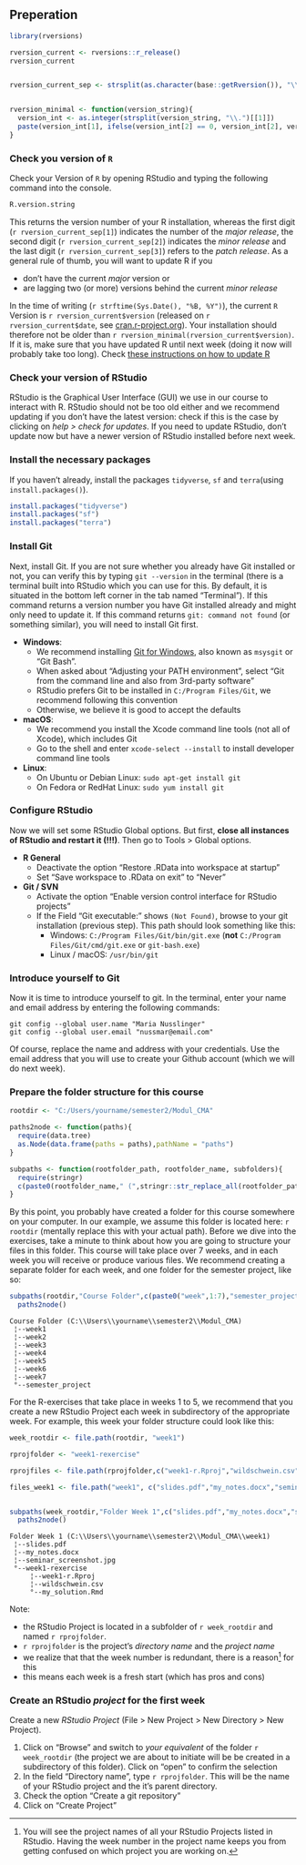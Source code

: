 ## Preperation {#w1-preperation}


```r

library(rversions)

rversion_current <- rversions::r_release()
rversion_current


rversion_current_sep <- strsplit(as.character(base::getRversion()), "\\.")[[1]]


rversion_minimal <- function(version_string){
  version_int <- as.integer(strsplit(version_string, "\\.")[[1]])
  paste(version_int[1], ifelse(version_int[2] == 0, version_int[2], version_int[2]-1), 0,sep = ".")
}

```


### Check you version of `R`

Check your Version of `R` by opening RStudio and typing the following command into the console. 

```r
R.version.string
```

This returns the version number of your R installation, whereas the first digit (``r rversion_current_sep[1]``) indicates the number of the *major release*, the second digit  (``r rversion_current_sep[2]``) indicates the *minor release* and the last digit (``r rversion_current_sep[3]``) refers to the *patch release*. As a general rule of thumb, you will want to update R if you

- don't have the current *major* version or
- are lagging two (or more) versions behind the current *minor release*

In the time of writing (`r strftime(Sys.Date(), "%B, %Y")`), the current `R` Version is `r rversion_current$version` (released on `r rversion_current$date`, see [cran.r-project.org](https://cran.r-project.org/)). Your installation should therefore not be older than `r rversion_minimal(rversion_current$version)`. If it is, make sure that you have updated R until next week (doing it now will probably take too long). Check [these instructions on how to update R](https://www.linkedin.com/pulse/3-methods-update-r-rstudio-windows-mac-woratana-ngarmtrakulchol/)


### Check your version of RStudio

RStudio is the Graphical User Interface (GUI) we use in our course to interact with R. RStudio should not be too old either and we recommend updating if you don't have the latest version: check if this is the case by clicking on *help > check for updates*. If you need to update RStudio, don't update now but have a newer version of RStudio installed before next week. 


### Install the necessary packages

If you haven't already, install the packages `tidyverse`, `sf` and `terra`(using `install.packages()`). 

```r
install.packages("tidyverse")
install.packages("sf")
install.packages("terra")
```


### Install Git

Next, install Git. If you are not sure whether you already have Git installed or not, you can verify this by typing `git --version` in the terminal (there is a terminal built into RStudio which you can use for this. By default, it is situated in the bottom left corner in the tab named "Terminal"). If this command returns a version number you have Git installed already and might only need to update it. If this command returns `git: command not found` (or something similar), you will need to install Git first.


- **Windows**: 
  - We recommend installing [Git for Windows](https://gitforwindows.org/), also known as `msysgit` or “Git Bash". 
  - When asked about “Adjusting your PATH environment”, select “Git from the command line and also from 3rd-party software”
  - RStudio prefers Git to be installed in `C:/Program Files/Git`, we recommend following this convention
  - Otherwise, we believe it is good to accept the defaults
- **macOS**:  
  - We recommend you install the Xcode command line tools (not all of Xcode), which includes Git
  - Go to the shell and enter `xcode-select --install` to install developer command line tools
- **Linux**: 
  - On Ubuntu or Debian Linux: `sudo apt-get install git`
  - On Fedora or RedHat Linux: `sudo yum install git`
  
  
  
### Configure RStudio

Now we will set some RStudio Global options. But first, **close all instances of RStudio and restart it (!!!)**. Then go to Tools > Global options. 

- **R General**
  - Deactivate the option "Restore .RData into workspace at startup"
  - Set "Save workspace to .RData on exit " to "Never"
- **Git / SVN**
  - Activate the option "Enable version control interface for RStudio projects"
  - If the Field "Git executable:" shows `(Not Found)`, browse to your git installation (previous step). This path should look something like this:
    - Windows: `C:/Program Files/Git/bin/git.exe` (**not** `C:/Program Files/Git/cmd/git.exe` or `git-bash.exe`)
    - Linux / macOS: `/usr/bin/git`


### Introduce yourself to Git

Now it is time to introduce yourself to git. In the terminal, enter your name and email address by entering the following commands:

```
git config --global user.name "Maria Nusslinger"
git config --global user.email "nussmar@email.com"
```

Of course, replace the name and address with your credentials. Use the email address that you will use to create your Github account (which we will do next week).

### Prepare the folder structure for this course

```r
rootdir <- "C:/Users/yourname/semester2/Modul_CMA"

paths2node <- function(paths){
  require(data.tree)
  as.Node(data.frame(paths = paths),pathName = "paths")
}

subpaths <- function(rootfolder_path, rootfolder_name, subfolders){
  require(stringr)
  c(paste0(rootfolder_name," (",stringr::str_replace_all(rootfolder_path, "/", "\\\\"),")"), file.path("rootfolder_path",subfolders))
}

```


By this point, you probably have created a folder for this course somewhere on your computer. In our example, we assume this folder is located here: ``r rootdir`` (mentally replace this with your actual path). Before we dive into the exercises, take a minute to think about how you are going to structure your files in this folder. This course will take place over 7 weeks, and in each week you will receive or produce various files. We recommend creating a separate folder for each week, and one folder for the semester project, like so:



```r
subpaths(rootdir,"Course Folder",c(paste0("week",1:7),"semester_project")) %>%
  paths2node()
```

```
Course Folder (C:\\Users\\yourname\\semester2\\Modul_CMA)
 ¦--week1                                                
 ¦--week2                                                
 ¦--week3                                                
 ¦--week4                                                
 ¦--week5                                                
 ¦--week6                                                
 ¦--week7                                                
 °--semester_project 
```


For the R-exercises that take place in weeks 1 to 5, we recommend that you create a new RStudio Project each week in subdirectory of the appropriate week. For example, this week your folder structure could look like this: 


```r


week_rootdir <- file.path(rootdir, "week1")

rprojfolder <- "week1-rexercise"

rprojfiles <- file.path(rprojfolder,c("week1-r.Rproj","wildschwein.csv","my_solution.Rmd"))

files_week1 <- file.path("week1", c("slides.pdf","my_notes.docx","seminar_screenshot.jpg",rprojfiles))


subpaths(week_rootdir,"Folder Week 1",c("slides.pdf","my_notes.docx","seminar_screenshot.jpg",rprojfiles))  %>%
  paths2node()
```


```
Folder Week 1 (C:\\Users\\yourname\\semester2\\Modul_CMA\\week1)
 ¦--slides.pdf                                                  
 ¦--my_notes.docx                                               
 ¦--seminar_screenshot.jpg                                      
 °--week1-rexercise                                             
     ¦--week1-r.Rproj                                           
     ¦--wildschwein.csv                                         
     °--my_solution.Rmd  
```


Note: 

- the RStudio Project is located in a subfolder of ``r week_rootdir`` and named ``r rprojfolder``.
- ``r rprojfolder`` is the project's *directory name* and the *project name*
- we realize that that the week number is redundant, there is a reason[^redundancy] for this
- this means each week is a fresh start (which has pros and cons)

[^redundancy]: You will see the project names of all your RStudio Projects listed in RStudio. Having the week number in the project name keeps you from getting confused on which project you are working on.


### Create an RStudio *project* for the first week


Create a new *RStudio Project* (File > New Project > New Directory > New Project). 

1. Click on "Browse" and switch to *your equivalent* of the folder ``r week_rootdir`` (the project we are about to initiate will be be created in a subdirectory of this folder). Click on "open" to confirm the selection
2. In the field "Directory name", type ``r rprojfolder``. This will be the name of your RStudio project and the it's parent directory.
3. Check the option "Create a git repository"
4. Click on "Create Project"





<!-- Create a new .R (or .Rmd) File and divide it into the sections necessary in a classical Data Science workflow. In .R Files, "Sections" can be created within RStudio by adding Comments (`#`) with at least 4 trailing dashes, equal, or pound signs ( `-`, `=`,`#`). In .Rmd Files, their are created with leading pound signs (`#`). -->

<!-- Sections allow code folding (try clicking on the small triangle next to the line number) and facilitate navigation (try the shortcut: `Shift`+`Alt`+`J`). We recommend following sections: -->

<!-- - Loading environment / libraries -->
<!-- - Data import -->
<!-- - Data cleansing -->
<!-- - Data analysis and visualization -->





















